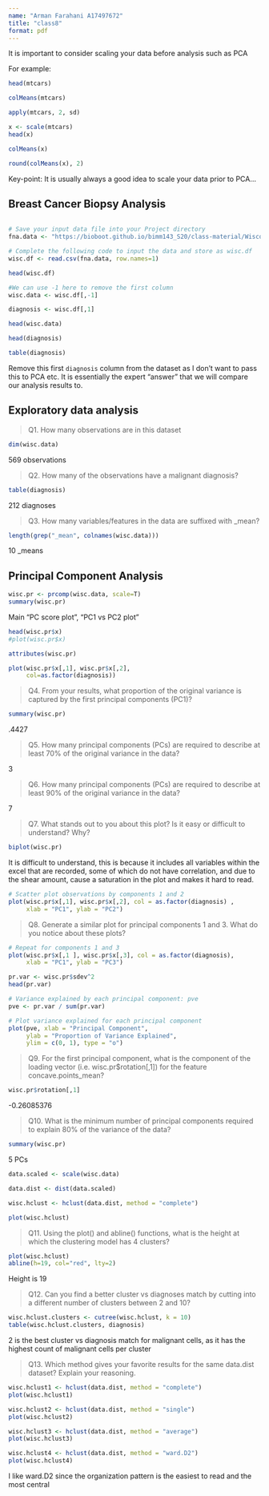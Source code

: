 ```yaml
---
name: "Arman Farahani A17497672"
title: "class8"
format: pdf
---
```


It is important to consider scaling your data before analysis such as PCA

For example:
```r
head(mtcars)
```

```r
colMeans(mtcars)
```

```r
apply(mtcars, 2, sd)
```

```r
x <- scale(mtcars)
head(x)
```
```r
colMeans(x)
```

```r
round(colMeans(x), 2)
```

Key-point: It is usually always a good idea to scale your data prior to PCA...

## Breast Cancer Biopsy Analysis 

```r

```




```r
# Save your input data file into your Project directory
fna.data <- "https://bioboot.github.io/bimm143_S20/class-material/WisconsinCancer.csv"
```


```r
# Complete the following code to input the data and store as wisc.df
wisc.df <- read.csv(fna.data, row.names=1)
```

```r
head(wisc.df)
```
```r
#We can use -1 here to remove the first column
wisc.data <- wisc.df[,-1]
```

```r
diagnosis <- wisc.df[,1]
```

```r
head(wisc.data)
```

```r
head(diagnosis)
```

```r
table(diagnosis)
```

Remove this first `diagnosis` column from the dataset as I don't want to pass this to PCA etc. It is essentially the expert "answer" that we will compare our analysis results to.


## Exploratory data analysis

>Q1. How many observations are in this dataset

```r
dim(wisc.data)
```
569 observations

>Q2. How many of the observations have a malignant diagnosis?


```r
table(diagnosis)
```
212 diagnoses

>Q3. How many variables/features in the data are suffixed with _mean?

```r
length(grep("_mean", colnames(wisc.data)))
```
10 _means

## Principal Component Analysis

```r
wisc.pr <- prcomp(wisc.data, scale=T)
summary(wisc.pr)
```
Main "PC score plot", "PC1 vs PC2 plot"
```r
head(wisc.pr$x)
#plot(wisc.pr$x)
```

```r
attributes(wisc.pr)
```

```r
plot(wisc.pr$x[,1], wisc.pr$x[,2], 
     col=as.factor(diagnosis))
```

>Q4. From your results, what proportion of the original variance is captured by the first principal components (PC1)?



```r
summary(wisc.pr)
```
.4427

>Q5. How many principal components (PCs) are required to describe at least 70% of the original variance in the data?

3


>Q6. How many principal components (PCs) are required to describe at least 90% of the original variance in the data?

7


>Q7. What stands out to you about this plot? Is it easy or difficult to understand? Why?

```r
biplot(wisc.pr)
```
It is difficult to understand, this is because it includes all variables within the excel that are recorded, some of which do not have correlation, and due to the shear amount, cause a saturation in the plot and makes it hard to read.


```r
# Scatter plot observations by components 1 and 2
plot(wisc.pr$x[,1], wisc.pr$x[,2], col = as.factor(diagnosis) , 
     xlab = "PC1", ylab = "PC2")
```

>Q8. Generate a similar plot for principal components 1 and 3. What do you notice about these plots?

```r
# Repeat for components 1 and 3
plot(wisc.pr$x[,1 ], wisc.pr$x[,3], col = as.factor(diagnosis), 
     xlab = "PC1", ylab = "PC3")
```

```r
pr.var <- wisc.pr$sdev^2
head(pr.var)
```
```r
# Variance explained by each principal component: pve
pve <- pr.var / sum(pr.var)

# Plot variance explained for each principal component
plot(pve, xlab = "Principal Component", 
     ylab = "Proportion of Variance Explained", 
     ylim = c(0, 1), type = "o")
```



>Q9. For the first principal component, what is the component of the loading vector (i.e. wisc.pr$rotation[,1]) for the feature concave.points_mean?

```r
wisc.pr$rotation[,1]
```
-0.26085376

>Q10. What is the minimum number of principal components required to explain 80% of the variance of the data?

```r
summary(wisc.pr)
```
5 PCs


```r
data.scaled <- scale(wisc.data)
```

```r
data.dist <- dist(data.scaled)
```
```r
wisc.hclust <- hclust(data.dist, method = "complete")
```

```r
plot(wisc.hclust)
```


>Q11. Using the plot() and abline() functions, what is the height at which the clustering model has 4 clusters?

```r
plot(wisc.hclust)
abline(h=19, col="red", lty=2)
```
Height is 19

>Q12. Can you find a better cluster vs diagnoses match by cutting into a different number of clusters between 2 and 10?

```r
wisc.hclust.clusters <- cutree(wisc.hclust, k = 10)
table(wisc.hclust.clusters, diagnosis)
```
2 is the best cluster vs diagnosis match for malignant cells, as it has the highest count of malignant cells per cluster

>Q13. Which method gives your favorite results for the same data.dist dataset? Explain your reasoning.

```r
wisc.hclust1 <- hclust(data.dist, method = "complete")
plot(wisc.hclust1)
```
```r
wisc.hclust2 <- hclust(data.dist, method = "single")
plot(wisc.hclust2)
```

```r
wisc.hclust3 <- hclust(data.dist, method = "average")
plot(wisc.hclust3)
```
```r
wisc.hclust4 <- hclust(data.dist, method = "ward.D2")
plot(wisc.hclust4)
```

I like ward.D2 since the organization pattern is the easiest to read and the most central